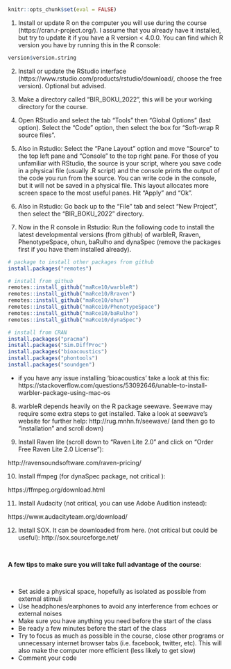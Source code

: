 &nbsp; 

```r

knitr::opts_chunk$set(eval = FALSE)

```

1) Install or update R on the computer you will use during the course (https://cran.r-project.org/). I assume that you already have it installed, but try to update it if you have a R version < 4.0.0. You can find which R version you have by running this in the R console:

```r

version$version.string

```

2) Install or update the RStudio interface (https://www.rstudio.com/products/rstudio/download/, choose the free version). Optional but advised.

3) Make a directory called "BIR_BOKU_2022", this will be your working directory for the course.

4) Open RStudio and select the tab "Tools" then "Global Options" (last option). Select the "Code" option, then select the box for "Soft-wrap R source files".

5) Also in Rstudio: Select the "Pane Layout" option and move "Source" to the top left pane and "Console" to the top right pane. For those of you unfamiliar with RStudio, the source is your script, where you save code in a physical file (usually .R script) and the console prints the output of the code you run from the source. You can write code in the console, but it will not be saved in a physical file. This layout allocates more screen space to the most useful panes. Hit "Apply" and "Ok".

6) Also in Rstudio: Go back up to the "File" tab and select "New Project", then select the "BIR_BOKU_2022" directory.

7) Now in the R console in Rstudio: Run the following code to install the latest developmental versions (from github) of warbleR, Rraven, PhenotypeSpace, ohun, baRulho and dynaSpec (remove the packages first if you have them installed already).

```r

# package to install other packages from github
install.packages("remotes") 

# install from github
remotes::install_github("maRce10/warbleR")
remotes::install_github("maRce10/Rraven")
remotes::install_github("maRce10/ohun")
remotes::install_github("maRce10/PhenotypeSpace")
remotes::install_github("maRce10/baRulho")
remotes::install_github("maRce10/dynaSpec")

# install from CRAN
install.packages("pracma")
install.packages("Sim.DiffProc")
install.packages("bioacoustics")
install.packages("phontools")
install.packages("soundgen")

```


 * if you have any issue installing 'bioacoustics' take a look at this fix: https://stackoverflow.com/questions/53092646/unable-to-install-warbler-package-using-mac-os


8) warbleR depends heavily on the R package seewave. Seewave may require some extra steps to get installed. Take a look at seewave's website for further help:
http://rug.mnhn.fr/seewave/ (and then go to "installation" and scroll down)


9) Install Raven lite (scroll down to "Raven Lite 2.0" and click on "Order Free Raven Lite 2.0 License"):

http://ravensoundsoftware.com/raven-pricing/


10) Install ffmpeg (for dynaSpec package, not critical ):

https://ffmpeg.org/download.html


11) Install Audacity (not critical, you can use Adobe Audition instead):

https://www.audacityteam.org/download/


12) Install SOX. It can be downloaded from here. (not critical but could be useful):
http://sox.sourceforge.net/

&nbsp; 

<div class="alert alert-warning">


**A few tips to make sure you will take full advantage of the course**:

&nbsp; 

  - Set aside a physical space, hopefully as isolated as possible from external stimuli
  - Use headphones/earphones to avoid any interference from echoes or external noises
  - Make sure you have anything you need before the start of the class
  - Be ready a few minutes before the start of the class
  - Try to focus as much as possible in the course, close other programs or unnecessary internet browser tabs (i.e. facebook, twitter, etc). This will also make the computer more efficient (less likely to get slow)
  - Comment your code

</div>
